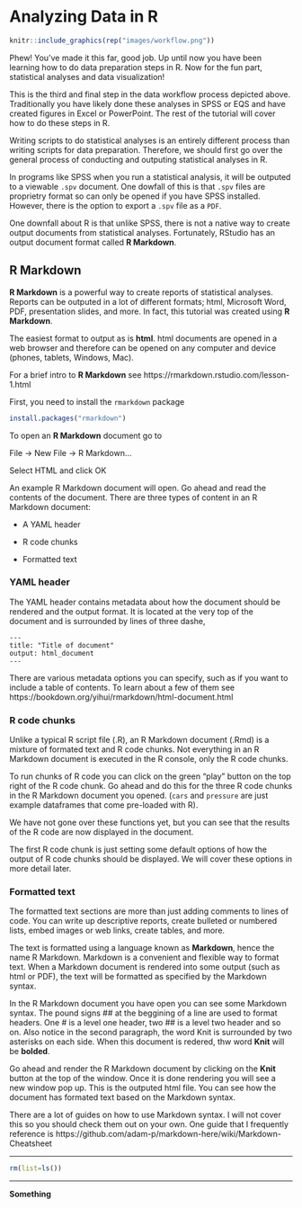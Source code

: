 # Analyzing Data in R

```r
knitr::include_graphics(rep("images/workflow.png"))
```

Phew! You've made it this far, good job. Up until now you have been learning how to do data preparation steps in R. Now for the fun part, statistical analyses and data visualization!

This is the third and final step in the data workflow process depicted above. Traditionally you have likely done these analyses in SPSS or EQS and have created figures in Excel or PowerPoint. The rest of the tutorial will cover how to do these steps in R.

Writing scripts to do statistical analyses is an entirely different process than writing scripts for data preparation. Therefore, we should first go over the general process of conducting and outputing statistical analyses in R.

In programs like SPSS when you run a statistical analysis, it will be outputed to a viewable `.spv` document. One dowfall of this is that `.spv` files are proprietry format so can only be opened if you have SPSS installed. However, there is the option to export a `.spv` file as a `PDF`. 

One downfall about R is that unlike SPSS, there is not a native way to create output documents from statistical analyses. Fortunately, RStudio has an output document format called **R Markdown**. 

## R Markdown

**R Markdown** is a powerful way to create reports of statistical analyses. Reports can be outputed in a lot of different formats; html, Microsoft Word, PDF, presentation slides, and more. In fact, this tutorial was created using **R Markdown**. 

The easiest format to output as is **html**. html documents are opened in a web browser and therefore can be opened on any computer and device (phones, tablets, Windows, Mac). 

For a brief intro to **R Markdown** see https://rmarkdown.rstudio.com/lesson-1.html

First, you need to install the `rmarkdown` package

```r
install.packages("rmarkdown")
```

To open an **R Markdown** document go to

File -> New File -> R Markdown...

Select HTML and click OK

An example R Markdown document will open. Go ahead and read the contents of the document. There are three types of content in an R Markdown document:

* A YAML header

* R code chunks

* Formatted text

### YAML header

The YAML header contains metadata about how the document should be rendered and the output format. It is located at the very top of the document and is surrounded by lines of three dashe,

```
---
title: "Title of document"
output: html_document
---
```

There are various metadata options you can specify, such as if you want to include a table of contents. To learn about a few of them see https://bookdown.org/yihui/rmarkdown/html-document.html

### R code chunks

Unlike a typical R script file (.R), an R Markdown document (.Rmd) is a mixture of formated text and R code chunks. Not everything in an R Markdown document is executed in the R console, only the R code chunks. 

To run chunks of R code you can click on the green "play" button on the top right of the R code chunk. Go ahead and do this for the three R code chunks in the R Markdown document you opened. (`cars` and `pressure` are just example dataframes that come pre-loaded with R).

We have not gone over these functions yet, but you can see that the results of the R code are now displayed in the document. 

The first R code chunk is just setting some default options of how the output of R code chunks should be displayed. We will cover these options in more detail later.

### Formatted text

The formatted text sections are more than just adding comments to lines of code. You can write up descriptive reports, create bulleted or numbered lists, embed images or web links, create tables, and more. 

The text is formatted using a language known as **Markdown**, hence the name R Markdown. Markdown is a convenient and flexible way to format text. When a Markdown document is rendered into some output (such as html or PDF), the text will be formatted as specified by the Markdown syntax. 

In the R Markdown document you have open you can see some Markdown syntax. The pound signs ## at the beggining of a line are used to format headers. One # is a level one header, two ## is a level two header and so on. Also notice in the second paragraph, the word Knit is surrounded by two asterisks on each side. When this document is redered, thw word **Knit** will be **bolded**. 

Go ahead and render the R Markdown document by clicking on the **Knit** button at the top of the window. Once it is done rendering you will see a new window pop up. This is the outputed html file. You can see how the document has formated text based on the Markdown syntax.

There are a lot of guides on how to use Markdown syntax. I will not cover this so you should check them out on your own. One guide that I frequently reference is https://github.com/adam-p/markdown-here/wiki/Markdown-Cheatsheet



********

```r
rm(list=ls())
```

********

**Something**

